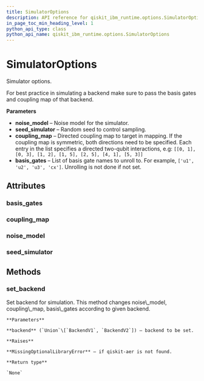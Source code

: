 ```yaml
---
title: SimulatorOptions
description: API reference for qiskit_ibm_runtime.options.SimulatorOptions
in_page_toc_min_heading_level: 1
python_api_type: class
python_api_name: qiskit_ibm_runtime.options.SimulatorOptions
---
```


# SimulatorOptions

<Class id="qiskit_ibm_runtime.options.SimulatorOptions" isDedicatedPage={true} github="https://github.com/Qiskit/qiskit-ibm-runtime/tree/stable/0.22/qiskit_ibm_runtime/options/simulator_options.py#L33-L105" signature="SimulatorOptions(*args, **kwargs)">
  Simulator options.

  For best practice in simulating a backend make sure to pass the basis gates and coupling map of that backend.

  **Parameters**

  *   **noise\_model** – Noise model for the simulator.
  *   **seed\_simulator** – Random seed to control sampling.
  *   **coupling\_map** – Directed coupling map to target in mapping. If the coupling map is symmetric, both directions need to be specified. Each entry in the list specifies a directed two-qubit interactions, e.g: `[[0, 1], [0, 3], [1, 2], [1, 5], [2, 5], [4, 1], [5, 3]]`
  *   **basis\_gates** – List of basis gate names to unroll to. For example, `['u1', 'u2', 'u3', 'cx']`. Unrolling is not done if not set.

  ## Attributes

  ### basis\_gates

  <Attribute id="qiskit_ibm_runtime.options.SimulatorOptions.basis_gates" attributeTypeHint="UnsetType | List[str]" attributeValue="Unset" />

  ### coupling\_map

  <Attribute id="qiskit_ibm_runtime.options.SimulatorOptions.coupling_map" attributeTypeHint="UnsetType | List[List[int]] | CouplingMap" attributeValue="Unset" />

  ### noise\_model

  <Attribute id="qiskit_ibm_runtime.options.SimulatorOptions.noise_model" attributeTypeHint="UnsetType | dict | NoiseModel | None" attributeValue="Unset" />

  ### seed\_simulator

  <Attribute id="qiskit_ibm_runtime.options.SimulatorOptions.seed_simulator" attributeTypeHint="UnsetType | int" attributeValue="Unset" />

  ## Methods

  ### set\_backend

  <Function id="qiskit_ibm_runtime.options.SimulatorOptions.set_backend" github="https://github.com/Qiskit/qiskit-ibm-runtime/tree/stable/0.22/qiskit_ibm_runtime/options/simulator_options.py#L79-L105" signature="set_backend(backend)">
    Set backend for simulation. This method changes noise\_model, coupling\_map, basis\_gates according to given backend.

    **Parameters**

    **backend** (`Union`\[`BackendV1`, `BackendV2`]) – backend to be set.

    **Raises**

    **MissingOptionalLibraryError** – if qiskit-aer is not found.

    **Return type**

    `None`
  </Function>
</Class>


